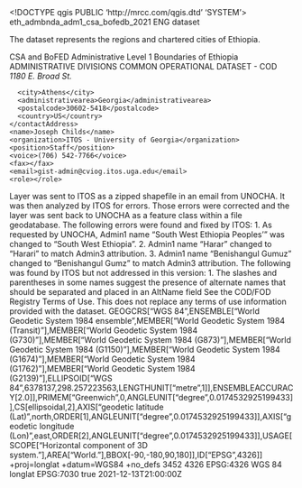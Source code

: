 <!DOCTYPE qgis PUBLIC 'http://mrcc.com/qgis.dtd' 'SYSTEM'>
<qgis version="3.26.0-Buenos Aires">
  <identifier>eth_admbnda_adm1_csa_bofedb_2021</identifier>
  <parentidentifier></parentidentifier>
  <language>ENG</language>
  <type>dataset</type>
  <title>ETHIOPIA: Admin Level 1 Boundaries</title>
  <abstract>The dataset represents the regions and chartered cities of Ethiopia.

CSA and BoFED Administrative Level 1 Boundaries of Ethiopia</abstract>
  <keywords vocabulary="Search keys">
    <keyword>ADMINISTRATIVE DIVISIONS</keyword>
    <keyword>COMMON OPERATIONAL DATASET - COD</keyword>
  </keywords>
  <contact>
    <contactAddress>
      <type></type>
      <address>1180 E. Broad St.</address>
      <city>Athens</city>
      <administrativearea>Georgia</administrativearea>
      <postalcode>30602-5418</postalcode>
      <country>US</country>
    </contactAddress>
    <name>Joseph Childs</name>
    <organization>ITOS - University of Georgia</organization>
    <position>Staff</position>
    <voice>(706) 542-7766</voice>
    <fax></fax>
    <email>gist-admin@cviog.itos.uga.edu</email>
    <role></role>
  </contact>
  <links/>
  <history>Layer was sent to ITOS as a zipped shapefile in an email from UNOCHA. It was then analyzed by ITOS for errors. Those errors were corrected and the layer was sent back to UNOCHA as a feature class within a file geodatabase. The following errors were found and fixed by ITOS: 1. As requested by UNOCHA, Admin1 name "South West Ethiopia Peoples'" was changed to "South West Ethiopia". 2. Admin1 name "Harar" changed to "Harari" to match Admin3 attribution. 3. Admin1 name "Benishangul Gumuz" changed to "Benishangul Gumz" to match Admin3 attribution. The following was found by ITOS but not addressed in this version: 1. The slashes and parentheses in some names suggest the presence of alternate names that should be separated and placed in an AltName field</history>
  <fees></fees>
  <constraints type="Limitations of use">See the COD/FOD Registry Terms of Use. This does not replace any terms of use information provided with the dataset.</constraints>
  <encoding></encoding>
  <crs>
    <spatialrefsys nativeFormat="Wkt">
      <wkt>GEOGCRS["WGS 84",ENSEMBLE["World Geodetic System 1984 ensemble",MEMBER["World Geodetic System 1984 (Transit)"],MEMBER["World Geodetic System 1984 (G730)"],MEMBER["World Geodetic System 1984 (G873)"],MEMBER["World Geodetic System 1984 (G1150)"],MEMBER["World Geodetic System 1984 (G1674)"],MEMBER["World Geodetic System 1984 (G1762)"],MEMBER["World Geodetic System 1984 (G2139)"],ELLIPSOID["WGS 84",6378137,298.257223563,LENGTHUNIT["metre",1]],ENSEMBLEACCURACY[2.0]],PRIMEM["Greenwich",0,ANGLEUNIT["degree",0.0174532925199433]],CS[ellipsoidal,2],AXIS["geodetic latitude (Lat)",north,ORDER[1],ANGLEUNIT["degree",0.0174532925199433]],AXIS["geodetic longitude (Lon)",east,ORDER[2],ANGLEUNIT["degree",0.0174532925199433]],USAGE[SCOPE["Horizontal component of 3D system."],AREA["World."],BBOX[-90,-180,90,180]],ID["EPSG",4326]]</wkt>
      <proj4>+proj=longlat +datum=WGS84 +no_defs</proj4>
      <srsid>3452</srsid>
      <srid>4326</srid>
      <authid>EPSG:4326</authid>
      <description>WGS 84</description>
      <projectionacronym>longlat</projectionacronym>
      <ellipsoidacronym>EPSG:7030</ellipsoidacronym>
      <geographicflag>true</geographicflag>
    </spatialrefsys>
  </crs>
  <extent>
    <spatial miny="3.40667000000000009" minz="0" maxy="14.8454770000000007" dimensions="2" minx="32.99179999999999779" maxx="47.98823999999999756" crs="EPSG:4326" maxz="0"/>
    <temporal>
      <period>
        <start>2021-12-13T21:00:00Z</start>
        <end></end>
      </period>
    </temporal>
  </extent>
</qgis>

